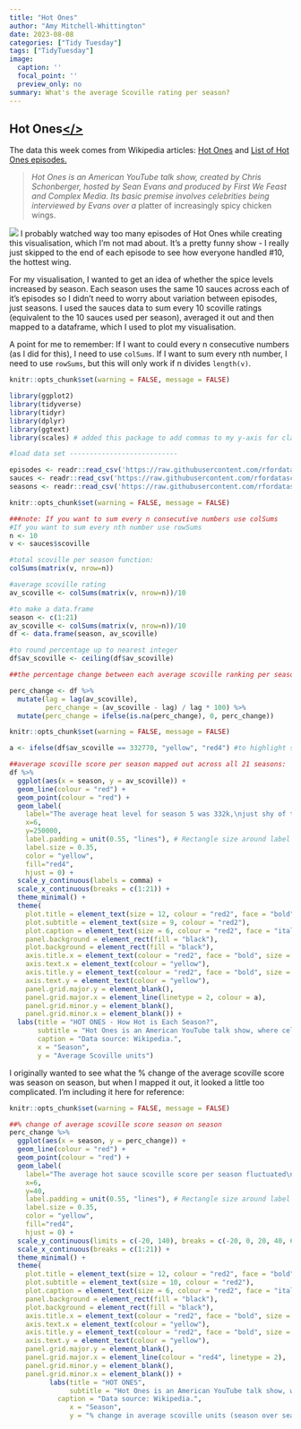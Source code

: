 ```yaml
---
title: "Hot Ones" 
author: "Amy Mitchell-Whittington"
date: 2023-08-08
categories: ["Tidy Tuesday"]
tags: ["TidyTuesday"]
image:
  caption: ''
  focal_point: ''
  preview_only: no
summary: What's the average Scoville rating per season?
---
```


## Hot Ones[</>](https://github.com/amymitchell-whittington/TidyTuesday/blob/main/2023/08-08-2023-hotones/08-08-2023-hotones.R)  

The data this week comes from Wikipedia articles: [Hot Ones](https://en.wikipedia.org/wiki/Hot_Ones) and [List of Hot Ones episodes.](https://en.wikipedia.org/wiki/List_of_Hot_Ones_episodes)

> *Hot Ones is an American YouTube talk show, created by Chris Schonberger, hosted by Sean Evans and produced 
> by First We Feast and Complex Media. Its basic premise involves celebrities being interviewed by Evans over a 
> *platter of increasingly spicy chicken wings. 

![ ](https://media.giphy.com/media/C2VHMyaMFs3whd4sMm/giphy.gif)
I probably watched way too many episodes of Hot Ones while creating this visualisation, which I'm not mad about. It's a pretty funny show - I really just skipped to the end of each episode to see how everyone handled #10, the hottest wing.

For my visualisation, I wanted to get an idea of whether the spice levels increased by season. Each season uses the same 10 sauces across each of it's episodes so I didn't need to worry about variation between episodes, just seasons. I used the sauces data to sum every 10 scoville ratings (equivalent to the 10 sauces used per season), averaged it out and then mapped to a dataframe, which I used to plot my visualisation.

A point for me to remember: If I want to could every n consecutive numbers (as I did for this), I need to use ```colSums```. If I want to sum every nth number, I need to use ```rowSums```, but this will only work if n divides ```length(v)```.

```r
knitr::opts_chunk$set(warning = FALSE, message = FALSE) 

library(ggplot2)
library(tidyverse)
library(tidyr)
library(dplyr)
library(ggtext)
library(scales) # added this package to add commas to my y-axis for clarity.

#load data set ---------------------------

episodes <- readr::read_csv('https://raw.githubusercontent.com/rfordatascience/tidytuesday/master/data/2023/2023-08-08/episodes.csv')
sauces <- readr::read_csv('https://raw.githubusercontent.com/rfordatascience/tidytuesday/master/data/2023/2023-08-08/sauces.csv')
seasons <- readr::read_csv('https://raw.githubusercontent.com/rfordatascience/tidytuesday/master/data/2023/2023-08-08/seasons.csv')

```

```r
knitr::opts_chunk$set(warning = FALSE, message = FALSE) 

###note: If you want to sum every n consecutive numbers use colSums
#If you want to sum every nth number use rowSums
n <- 10
v <- sauces$scoville

#total scoville per season function:
colSums(matrix(v, nrow=n))

#average scoville rating
av_scoville <- colSums(matrix(v, nrow=n))/10

#to make a data.frame
season <- c(1:21)
av_scoville <- colSums(matrix(v, nrow=n))/10
df <- data.frame(season, av_scoville)

#to round percentage up to nearest integer
df$av_scoville <- ceiling(df$av_scoville)

##the percentage change between each average scoville ranking per season

perc_change <- df %>%
  mutate(lag = lag(av_scoville),
         perc_change = (av_scoville - lag) / lag * 100) %>%
  mutate(perc_change = ifelse(is.na(perc_change), 0, perc_change))


```

```r
knitr::opts_chunk$set(warning = FALSE, message = FALSE)

a <- ifelse(df$av_scoville == 332770, "yellow", "red4") #to highlight season 5 on the graph - used in theme() below:

##average scoville score per season mapped out across all 21 seasons:
df %>%
  ggplot(aes(x = season, y = av_scoville)) + 
  geom_line(colour = "red") +
  geom_point(colour = "red") +
  geom_label(
    label="The average heat level for season 5 was 332k,\njust shy of the Habenero chili, which ranks\n350k on the Scoville scale.",
    x=6,
    y=250000,
    label.padding = unit(0.55, "lines"), # Rectangle size around label
    label.size = 0.35,
    color = "yellow",
    fill="red4",
    hjust = 0) +
  scale_y_continuous(labels = comma) +
  scale_x_continuous(breaks = c(1:21)) +
  theme_minimal() +
  theme(
    plot.title = element_text(size = 12, colour = "red2", face = "bold"),
    plot.subtitle = element_text(size = 9, colour = "red2"),
    plot.caption = element_text(size = 6, colour = "red2", face = "italic"),
    panel.background = element_rect(fill = "black"),
    plot.background = element_rect(fill = "black"),
    axis.title.x = element_text(colour = "red2", face = "bold", size = 11),
    axis.text.x = element_text(colour = "yellow"),
    axis.title.y = element_text(colour = "red2", face = "bold", size = 11),
    axis.text.y = element_text(colour = "yellow"),
    panel.grid.major.y = element_blank(),
    panel.grid.major.x = element_line(linetype = 2, colour = a),
    panel.grid.minor.y = element_blank(),
    panel.grid.minor.x = element_blank()) +
  labs(title = "HOT ONES - How Hot is Each Season?",
       subtitle = "Hot Ones is an American YouTube talk show, where celebrities are interviewed while eating\nchicken wings coated in increasingly hotter sauces. Hot sauce heat levels are measured in\nscoville units: the higher the scoville number, the hotter the sauce.",
       caption = "Data source: Wikipedia.",
       x = "Season",
       y = "Average Scoville units")

```

I originally wanted to see what the % change of the average scoville score was season on season, but when I mapped it out, it looked a little too complicated. I'm including it here for reference:

```r
knitr::opts_chunk$set(warning = FALSE, message = FALSE)

##% change of average scoville score season on season
perc_change %>%
  ggplot(aes(x = season, y = perc_change)) +
  geom_line(colour = "red") +
  geom_point(colour = "red") +
  geom_label(
    label="The average hot sauce scoville score per season fluctuated\ndramatically in the early seasons of the show,\nand evened out after season 7.", 
    x=6,
    y=40,
    label.padding = unit(0.55, "lines"), # Rectangle size around label
    label.size = 0.35,
    color = "yellow",
    fill="red4",
    hjust = 0) +
  scale_y_continuous(limits = c(-20, 140), breaks = c(-20, 0, 20, 40, 60, 80, 100, 120, 140), labels = scales::percent_format(scale = 1)) +
  scale_x_continuous(breaks = c(1:21)) +
  theme_minimal() +
  theme(
    plot.title = element_text(size = 12, colour = "red2", face = "bold"),
    plot.subtitle = element_text(size = 10, colour = "red2"),
    plot.caption = element_text(size = 6, colour = "red2", face = "italic"),
    panel.background = element_rect(fill = "black"),
    plot.background = element_rect(fill = "black"),
    axis.title.x = element_text(colour = "red2", face = "bold", size = 9),
    axis.text.x = element_text(colour = "yellow"),
    axis.title.y = element_text(colour = "red2", face = "bold", size = 9),
    axis.text.y = element_text(colour = "yellow"),
    panel.grid.major.y = element_blank(),
    panel.grid.major.x = element_line(colour = "red4", linetype = 2),
    panel.grid.minor.y = element_blank(),
    panel.grid.minor.x = element_blank()) +
          labs(title = "HOT ONES",
               subtitle = "Hot Ones is an American YouTube talk show, where celebrities are interviewed while eating\nchicken wings coated in increasingly hotter sauces. There are 10 sauces per episode, each with\nit's own scoville unit score - starting from as mild as 747 to as hot as 2,000,000.",
            caption = "Data source: Wikipedia.",
               x = "Season",
               y = "% change in average scoville units (season over season)")

```
